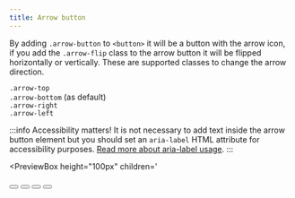```yaml
---
title: Arrow button
---
```



By adding `.arrow-button` to `<button>` it will be a button with the arrow icon, if you add the `.arrow-flip` class to the arrow button it will be flipped horizontally or vertically. These are supported classes to change the arrow direction.

`.arrow-top`  
`.arrow-bottom` (as default)  
`.arrow-right`  
`.arrow-left`

:::info Accessibility matters!
It is not necessary to add text inside the arrow button element but you should set an `aria-label` HTML attribute for accessibility purposes. [Read more about aria-label usage](https://developer.mozilla.org/en-US/docs/Web/Accessibility/ARIA/ARIA_Techniques/Using_the_aria-label_attribute).
:::

<PreviewBox
	height="100px"
	children='
<!DOCTYPE html>
<html lang="en">
	<head>
		<meta charset="UTF-8" />
		<meta http-equiv="X-UA-Compatible" content="IE=edge" />
		<meta name="viewport" content="width=device-width, initial-scale=1.0" />
		<link rel="stylesheet" href="https://raw.githack.com/amir2mi/FlatifyCSS/master/dist/css/flatify-min.css" />
		<title>Arrow button</title>
	</head>
	<body>
        <div class="flex-center">
			<button class="button arrow-button" aria-label="Arrow button"/></button>
			<button class="button arrow-button arrow-top" aria-label="Arrow button"/></button>
			<button class="button arrow-button arrow-left" aria-label="Arrow button"/></button>
			<button class="button arrow-button arrow-right" aria-label="Arrow button"/></button>
		</div>
	</body>
	<script>
		const buttons = document.querySelectorAll(".arrow-button");
		
		buttons.forEach(function(button){
			button.addEventListener("click", function(e){
				if(e.target.classList.contains("arrow-flip")){
					e.target.classList.remove("arrow-flip");
				}else{
					e.target.classList.add("arrow-flip");
				}
			});
		})
	</script>
</html>
'
/>

```html title="index.html"
<button class="button arrow-button" aria-label="Arrow button"/></button>
<button class="button arrow-button arrow-top" aria-label="Arrow button"/></button>
<button class="button arrow-button arrow-left" aria-label="Arrow button"/></button>
<button class="button arrow-button arrow-right" aria-label="Arrow button"/></button>
```

### Sizes

To change the button size use [size setter classes](/docs/helpers/size-setters).
These classes just set a `font-size` property so it is possible to change it yourself by writing custom CSS.

<PreviewBox
	height="160px"
	children='
<!DOCTYPE html>
<html lang="en">
	<head>
		<meta charset="UTF-8" />
		<meta http-equiv="X-UA-Compatible" content="IE=edge" />
		<meta name="viewport" content="width=device-width, initial-scale=1.0" />
		<link rel="stylesheet" href="https://raw.githack.com/amir2mi/FlatifyCSS/master/dist/css/flatify-min.css" />
		<title>Arrow button</title>
	</head>
	<body>
        <div class="flex-center">
			<button class="button arrow-button size-xs" aria-label="Arrow button"></button>
			<button class="button arrow-button size-lg" aria-label="Arrow button"></button>
			<button class="button arrow-button size-2x" aria-label="Arrow button"></button>
			<button class="button arrow-button size-3x" aria-label="Arrow button"></button>
		</div>
	</body>
</html>
'
/>

```html title="index.html"
<button class="button arrow-button size-xs" aria-label="Arrow button"></button>
<button class="button arrow-button size-lg" aria-label="Arrow button"></button>
<button class="button arrow-button size-2x" aria-label="Arrow button"></button>
<button class="button arrow-button size-3x" aria-label="Arrow button"></button>
```

### Colors

There are helper classes for styling elements like button, first read about [color setter classes](/docs/helpers/color-setters) for having button with diffrent background and text color.

<PreviewBox
	height="100px"
	children='
<!DOCTYPE html>
<html lang="en">
	<head>
		<meta charset="UTF-8" />
		<meta http-equiv="X-UA-Compatible" content="IE=edge" />
		<meta name="viewport" content="width=device-width, initial-scale=1.0" />
		<link rel="stylesheet" href="https://raw.githack.com/amir2mi/FlatifyCSS/master/dist/css/flatify-min.css" />
		<title>Close button</title>
		<style>
			.arrow-button{
				margin: 5px !important;
			}
		</style>
	</head>
	<body>
        <div class="flex-center" style="flex-wrap: wrap">
			<button class="button arrow-button style-success" aria-label="Arrow button"></button>
			<button class="button arrow-button style-warning" aria-label="Arrow button"></button>
			<button class="button arrow-button style-purple" aria-label="Arrow button"></button>
			<button class="button arrow-button style-red" aria-label="Arrow button"/></button>
			<button class="button arrow-button color-success" aria-label="Arrow button"></button>
			<button class="button arrow-button color-warning" aria-label="Arrow button"></button>
			<button class="button arrow-button color-purple" aria-label="Arrow button"></button>
			<button class="button arrow-button color-red" aria-label="Arrow button"></button>
		</div>
	</body>
</html>
'
/>

```html title="index.html"
<button class="button arrow-button style-success" aria-label="Arrow button"></button>
<button class="button arrow-button style-warning" aria-label="Arrow button"></button>
<button class="button arrow-button style-purple" aria-label="Arrow button"></button>
<button class="button arrow-button style-red" aria-label="Arrow button"/></button>

<button class="button arrow-button color-success" aria-label="Arrow button"></button>
<button class="button arrow-button color-warning" aria-label="Arrow button"></button>
<button class="button arrow-button color-purple" aria-label="Arrow button"></button>
<button class="button arrow-button color-red" aria-label="Arrow button"></button>
```

### Change arrow icon

It is possible to change the arrow button icon with both `_config.scss` and CSS variables.

Inside `_config.scss` find `$ARROW_DOWN_ICON` and set svg of customized icon with this format:

```scss title="_config.scss"
$ARROW_DOWN_ICON: url("data:image/svg+xml; utf8, YOUR SVG CODE HERE");
```

or

change its CSS variable:

```css title="style.css"
--flatify__arrow-down-icon: url("data:image/svg+xml; utf8, YOUR SVG CODE HERE");
```
